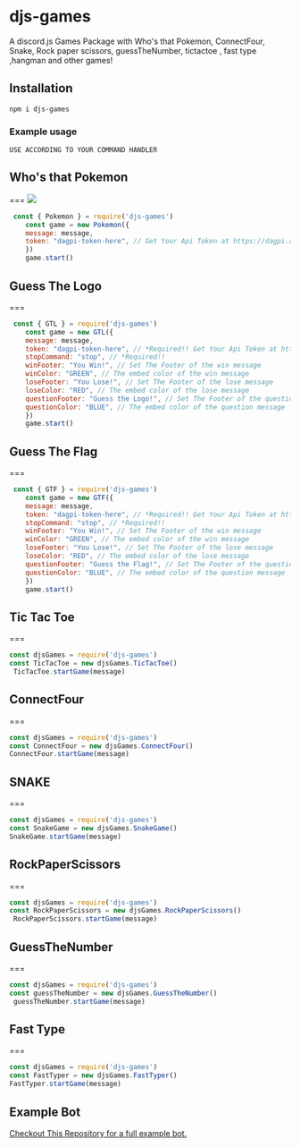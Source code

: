 # djs-games
A discord.js Games Package with Who's that Pokemon, ConnectFour, Snake, Rock paper scissors, guessTheNumber, tictactoe , fast type ,hangman and other games!

## Installation

```npm i djs-games```

### Example usage

```
USE ACCORDING TO YOUR COMMAND HANDLER
```

## Who's that Pokemon
=== 
![](https://cdn.discordapp.com/attachments/856573008302309376/856574463453691934/npmpokemon.gif)
```js
 const { Pokemon } = require('djs-games')
    const game = new Pokemon({
    message: message,
    token: "dagpi-token-here", // Get Your Api Token at https://dagpi.xyz/dashboard
    })
    game.start()
```

## Guess The Logo
=== 

```js
 const { GTL } = require('djs-games')
    const game = new GTL({
    message: message,
    token: "dagpi-token-here", // *Required!! Get Your Api Token at https://dagpi.xyz/dashboard 
    stopCommand: "stop", // *Required!!
    winFooter: "You Win!", // Set The Footer of the win message
    winColor: "GREEN", // The embed color of the win message
    loseFooter: "You Lose!", // Set The Footer of the lose message
    loseColor: "RED", // The embed color of the lose message
    questionFooter: "Guess the Logo!", // Set The Footer of the question message
    questionColor: "BLUE", // The embed color of the question message
    })
    game.start()
```

## Guess The Flag
=== 

```js
 const { GTF } = require('djs-games')
    const game = new GTF({
    message: message,
    token: "dagpi-token-here", // *Required!! Get Your Api Token at https://dagpi.xyz/dashboard 
    stopCommand: "stop", // *Required!!
    winFooter: "You Win!", // Set The Footer of the win message
    winColor: "GREEN", // The embed color of the win message
    loseFooter: "You Lose!", // Set The Footer of the lose message
    loseColor: "RED", // The embed color of the lose message
    questionFooter: "Guess the Flag!", // Set The Footer of the question message
    questionColor: "BLUE", // The embed color of the question message
    })
    game.start()
```

## Tic Tac Toe
=== 

```js
const djsGames = require('djs-games')
const TicTacToe = new djsGames.TicTacToe()
 TicTacToe.startGame(message)
```

## ConnectFour
===

```js
const djsGames = require('djs-games')
const ConnectFour = new djsGames.ConnectFour()
ConnectFour.startGame(message)
```

## SNAKE
===

```js
const djsGames = require('djs-games')
const SnakeGame = new djsGames.SnakeGame()
SnakeGame.startGame(message)
```

## RockPaperScissors
===

```js
const djsGames = require('djs-games')
const RockPaperScissors = new djsGames.RockPaperScissors()
 RockPaperScissors.startGame(message)
```

## GuessTheNumber
===

```js
const djsGames = require('djs-games')
const guessTheNumber = new djsGames.GuessTheNumber()
 guessTheNumber.startGame(message)
```

## Fast Type
===

```js
const djsGames = require('djs-games')
const FastTyper = new djsGames.FastTyper()
FastTyper.startGame(message)

```

## Example Bot

[Checkout This Repository for a full example bot.](https://github.com/GizmolabAI/DiscordBot-GL/)

